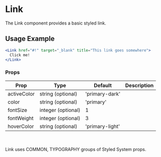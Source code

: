 # Link

The Link component provides a basic styled link.


## Usage Example

```jsx live
<Link href="#!" target="_blank" title="This link goes somewhere">
  Click me!
</Link>
```

### Props


<Table>
  <thead>
  <tr>
    <th>Prop</th>
    <th>Type</th>
    <th>Default</th>
    <th>Description</th>
  </tr>
  </thead>
  <tbody>
  <tr><td>activeColor</td><td>string (optional)</td><td>'primary-dark'</td><td></td></tr>
  <tr><td>color</td><td>string (optional)</td><td>'primary'</td><td></td></tr>
  <tr><td>fontSize</td><td>integer (optional)</td><td>1</td><td></td></tr>
  <tr><td>fontWeight</td><td>integer (optional)</td><td>3</td><td></td></tr>
  <tr><td>hoverColor</td><td>string (optional)</td><td>'primary-light'</td><td></td></tr>
    </tbody>
    </Table>

<br></br>Link uses COMMON, TYPOGRAPHY groups of Styled System props.